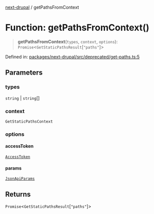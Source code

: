 [next-drupal](../globals.mdx) / getPathsFromContext

# Function: getPathsFromContext()

> **getPathsFromContext**(`types`, `context`, `options`): `Promise`\<`GetStaticPathsResult`\[`"paths"`\]\>

Defined in: [packages/next-drupal/src/deprecated/get-paths.ts:5](https://github.com/chapter-three/next-drupal/blob/99d53e7de9f279983acefda33ce5bc4643bafb3c/packages/next-drupal/src/deprecated/get-paths.ts#L5)

## Parameters

### types

`string` | `string`[]

### context

`GetStaticPathsContext`

### options

#### accessToken

[`AccessToken`](../interfaces/AccessToken.mdx)

#### params

[`JsonApiParams`](../type-aliases/JsonApiParams.mdx)

## Returns

`Promise`\<`GetStaticPathsResult`\[`"paths"`\]\>
